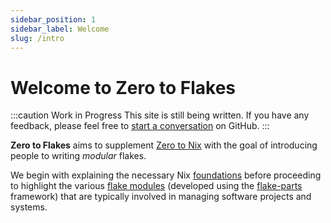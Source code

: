 ```yaml
---
sidebar_position: 1
sidebar_label: Welcome
slug: /intro
---
```


# Welcome to Zero to Flakes

:::caution Work in Progress
This site is still being written. If you have any feedback, please feel free to [start a conversation](https://github.com/juspay/zero-to-flakes/issues) on GitHub.
:::

**Zero to Flakes** aims to supplement [Zero to Nix](https://zero-to-nix.com/) with
the goal of introducing people to writing *modular* flakes. 

We begin with explaining the necessary Nix
[foundations](/foundations) before proceeding to highlight the various [flake
modules](/modules) (developed using the [flake-parts](https://flake.parts/)
framework) that are typically involved in managing software
projects and systems.


